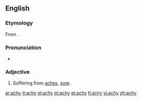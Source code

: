 ==English==

===Etymology===
From {{suffix|ache|y}}.

===Pronunciation===
* {{IPA|/eɪki/}}

===Adjective===
{{en-adj|ach|ier}}

# Suffering from [[ache]]s, [[sore]].

[[ar:achy]]
[[it:achy]]
[[pl:achy]]
[[pt:achy]]
[[et:achy]]
[[fi:achy]]
[[vi:achy]]
[[zh:achy]]